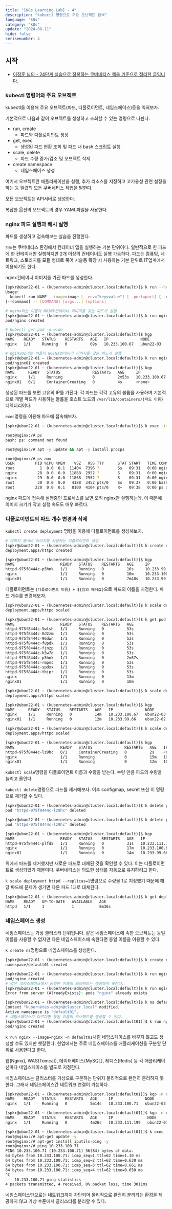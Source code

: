 ```yaml
---
title: "[K8s Learning Lab] - 4"
description: "kubectl 명령으로 주요 오브젝트 탐색"
language: "k8s"
category: "k8s"
update: "2024-08-11"
hide: false
serisenumber: 4
---
```


## 시작

- [이정훈 님의 - 24단계 실습으로 정복하는 쿠버네티스 책을 기준으로 정리한 글입니다.](https://m.yes24.com/Goods/Detail/115187666)

### kubectl 명령어와 주요 오브젝트

kubectl을 이용해 주요 오브젝트(파드, 디플로이먼트, 네임스페이스)등을 익혀보자.

기본적으로 다음과 같이 오브젝트를 생성하고 조회할 수 있는 명령으로 나뉜다.

- run, create
  - 파드와 디플로이먼트 생성
- get, exec
  - 생성된 파드 현황 조회 및 파드 내 bash 스크립트 실행
- scale, delete
  - 파드 수량 증가/감소 및 오브젝트 삭제
- create namespace
  - 네임스페이스 생성

여기서 오브젝트란 애플리케이션을 실행, 추가 리소스를 지정하고 고가용성 관련 설정을 하는 등 일련의 모든 쿠버네티스 작업을 말한다.

모든 오브젝트는 API서버로 생성한다.

복잡한 옵션의 오브젝트의 경우 YAML파일을 사용한다.

### nginx 파드 실행과 배시 실행

파드를 생성하고 접속해보는 실습을 진행한다.

`파드`는 쿠버네티스 환경에서 컨테이너 앱을 실행하는 기본 단위이다. 일반적으로 한 파드에 한 컨테이너만 실행하지만 2개 이상의 컨테이너도 실행 가능하다. 파드는 컴퓨팅, 네트워크, 스토리지를 모듈 형태로 묶어 시슽믕 확장 시 사용하는 기본 단위로 IT업계에서 이용되기도 한다.

nginx컨테이너 이미지를 가진 파드를 생성한다.

```bash
[spkr@ubun22-01 ~ (kubernetes-admin@cluster.local:default)]$ k run --help
Usage:
  kubectl run NAME --image=image [--env="key=value"] [--port=port] [--dry-run=server|client] [--overrides=inline-json]
[--command] -- [COMMAND] [args...] [options]

# nginx라는 이름의 NGINX컨테이너 이미지를 갖는 파드가 실행
[spkr@ubun22-01 ~ (kubernetes-admin@cluster.local:default)]$ k run nginx --image=nginx
pod/nginx created

# kubectl get pod -o wide
[spkr@ubun22-01 ~ (kubernetes-admin@cluster.local:default)]$ kgp
NAME    READY   STATUS    RESTARTS   AGE   IP              NODE        NOMINATED NODE   READINESS GATES
nginx   1/1     Running   0          69s   10.233.100.67   ubun22-03   <none>           <none>

# nginx01라는 이름의 NGINX컨테이너 이미지를 갖는 파드가 실행
[spkr@ubun22-01 ~ (kubernetes-admin@cluster.local:default)]$ k run nginx01 --image=nginx
pod/nginx01 created
[spkr@ubun22-01 ~ (kubernetes-admin@cluster.local:default)]$ kgp
NAME      READY   STATUS              RESTARTS   AGE     IP              NODE        NOMINATED NODE   READINESS GATES
nginx     1/1     Running             0          2m53s   10.233.100.67   ubun22-03   <none>           <none>
nginx01   0/1     ContainerCreating   0          4s      <none>          ubun22-02   <none>           <none>
```

생성된 파드를 보면 고유의 IP를 가진다. 각 파드는 각각 고유의 볼륨을 사용하며 기본적으로 개별 파드가 사용하는 볼륨을 호스트 노드의 `/var/lib/containers/{파드 이름}`디렉터리이다.

`exec`명령을 이용해 파드에 접속해보자.

```bash
[spkr@ubun22-01 ~ (kubernetes-admin@cluster.local:default)]$ k exec -it nginx -- bash

root@nginx:/# ps
bash: ps: command not found

root@nginx:/# apt -y update && apt -y install procps

root@nginx:/# ps aux
USER         PID %CPU %MEM    VSZ   RSS TTY      STAT START   TIME COMMAND
root           1  0.0  0.1  11404  7396 ?        Ss   09:31   0:00 nginx: master process nginx -g daemon off;
nginx         28  0.0  0.0  11868  2952 ?        S    09:31   0:00 nginx: worker process
nginx         29  0.0  0.0  11868  2952 ?        S    09:31   0:00 nginx: worker process
root          30  0.0  0.0   4188  3452 pts/0    Ss   09:37   0:00 bash
root         220  0.0  0.1   8100  4104 pts/0    R+   09:38   0:00 ps aux
```

nginx 파드에 접속해 실행중인 프로세스를 보면 오직 nginx만 실행하는데, 이 때문에 이미지 크기가 작고 실행 속도도 매우 빠르다.

### 디플로이먼트의 파드 개수 변경과 삭제

`kubectl create deployment` 명령을 이용해 디플로이먼트를 생성해보자.

```bash
# 아파치 웹서버 이미지를 사용하는 디플로이먼트 생성
[spkr@ubun22-01 ~ (kubernetes-admin@cluster.local:default)]$ k create deployment httpd --image=httpd
deployment.apps/httpd created

[spkr@ubun22-01 ~ (kubernetes-admin@cluster.local:default)]$ kgp
NAME                    READY   STATUS    RESTARTS   AGE     IP              NODE        NOMINATED NODE   READINESS GATES
httpd-975f8444c-p5hnk   1/1     Running   0          16s     10.233.99.67    ubun22-02   <none>           <none>
nginx                   1/1     Running   0          10m     10.233.100.67   ubun22-03   <none>           <none>
nginx01                 1/1     Running   0          7m48s   10.233.99.66    ubun22-02   <none>           <none>
```

디플로이먼트는 `{디플로이먼트 이름} + ${임의 해쉬값}`으로 파드의 이름을 지정한다. 파드 개수를 변경해보자.

```bash
[spkr@ubun22-01 ~ (kubernetes-admin@cluster.local:default)]$ k scale deployment httpd --replicas 10
deployment.apps/httpd scaled

[spkr@ubun22-01 ~ (kubernetes-admin@cluster.local:default)]$ k get pod -w
NAME                    READY   STATUS    RESTARTS   AGE
httpd-975f8444c-5wlsh   1/1     Running   0          53s
httpd-975f8444c-8d2zm   1/1     Running   0          53s
httpd-975f8444c-96dwn   1/1     Running   0          53s
httpd-975f8444c-f8pdk   1/1     Running   0          53s
httpd-975f8444c-fjnzp   1/1     Running   0          53s
httpd-975f8444c-k5w7d   1/1     Running   0          53s
httpd-975f8444c-p5hnk   1/1     Running   0          2m57s
httpd-975f8444c-rmpmc   1/1     Running   0          53s
httpd-975f8444c-spdxx   1/1     Running   0          53s
httpd-975f8444c-tbjpr   1/1     Running   0          53s
nginx                   1/1     Running   0          13m
nginx01                 1/1     Running   0          10m

[spkr@ubun22-01 ~ (kubernetes-admin@cluster.local:default)]$ k scale deployment httpd --replicas=0
deployment.apps/httpd scaled

[spkr@ubun22-01 ~ (kubernetes-admin@cluster.local:default)]$ kgp
NAME      READY   STATUS    RESTARTS   AGE   IP              NODE        NOMINATED NODE   READINESS GATES
nginx     1/1     Running   0          14m   10.233.100.67   ubun22-03   <none>           <none>
nginx01   1/1     Running   0          12m   10.233.99.66    ubun22-02   <none>           <none>

[spkr@ubun22-01 ~ (kubernetes-admin@cluster.local:default)]$ k scale deployment httpd --replicas=1
deployment.apps/httpd scaled

[spkr@ubun22-01 ~ (kubernetes-admin@cluster.local:default)]$ kgp
NAME                    READY   STATUS              RESTARTS   AGE   IP              NODE        NOMINATED NODE   READINESS GATES
httpd-975f8444c-lz9hc   0/1     ContainerCreating   0          2s    <none>          ubun22-02   <none>           <none>
nginx                   1/1     Running             0          15m   10.233.100.67   ubun22-03   <none>           <none>
nginx01                 1/1     Running             0          12m   10.233.99.66    ubun22-02   <none>           <none>
```

`kubectl scale`명령을 디플로이먼트 이름과 수량을 받는다. 수량 만큼 파드의 수량을 늘리고 줄인다.

`kubectl delete`명령으로 파드를 제거해보자. 이후 configmap, secret 또한 이 명령으로 제거할 수 있다.

```bash
[spkr@ubun22-01 ~ (kubernetes-admin@cluster.local:default)]$ k delete pod httpd-975f8444c-lz9hc
pod "httpd-975f8444c-lz9hc" deleted

[spkr@ubun22-01 ~ (kubernetes-admin@cluster.local:default)]$ k delete pod httpd-975f8444c-lz9hc
pod "httpd-975f8444c-lz9hc" deleted

[spkr@ubun22-01 ~ (kubernetes-admin@cluster.local:default)]$ kgp
NAME                    READY   STATUS    RESTARTS   AGE   IP               NODE        NOMINATED NODE   READINESS GATES
httpd-975f8444c-plfd8   1/1     Running   0          31s   10.233.111.198   ubun22-01   <none>           <none>
nginx                   1/1     Running   0          17m   10.233.100.67    ubun22-03   <none>           <none>
nginx01                 1/1     Running   0          14m   10.233.99.66     ubun22-02   <none>           <none>
```

위에서 파드를 제거했지만 새로운 파드로 대체된 것을 확인할 수 있다. 이는 디플로이먼트로 생성되었기 때문이다. 쿠버네티스는 의도한 상태를 자동으로 유지하려고 한다.

`k scale deployment httpd --replicas=1`명령으로 수량을 1로 지정했기 때문에 해당 파드에 문제가 생기면 다른 파드 1대로 대체된다.

```bash
[spkr@ubun22-01 ~ (kubernetes-admin@cluster.local:default)]$ k get deployments.app
NAME    READY   UP-TO-DATE   AVAILABLE   AGE
httpd   1/1     1            1           8m36s
```

### 네임스페이스 생성

네임스페이스는 가상 클러스터 단위입니다. 같은 네임스페이스에 속한 오브젝트는 동일 이름을 사용할 수 없지만 다른 네임스페이스에 속한다면 동일 이름을 이용할 수 있다.

`k create ns`명령으로 네임스페이스를 생성한다.

```bash
[spkr@ubun22-01 ~ (kubernetes-admin@cluster.local:default)]$ k create ns default01
namespace/default01 created

[spkr@ubun22-01 ~ (kubernetes-admin@cluster.local:default)]$ k run nginx --image=nginx
pod/nginx created
# 같은 네임스페이스에서 동일한 이름의 오브젝트는 생성하지 못한다.
[spkr@ubun22-01 ~ (kubernetes-admin@cluster.local:default)]$ k run nginx --image=nginx
Error from server (AlreadyExists): pods "nginx" already exists

[spkr@ubun22-01 ~ (kubernetes-admin@cluster.local:default)]$ k ns default01
Context "kubernetes-admin@cluster.local" modified.
Active namespace is "default01".
# 네임스페이스가 다르다면 동일 이름의 오브젝트를 생성할 수 있다.
[spkr@ubun22-01 ~ (kubernetes-admin@cluster.local:default01)]$ k run nginx --image=nginx
pod/nginx created
```

`k run nginx --image=nginx -n default01`처럼 네임스페이스를 바꾸지 않고도 생성할 수도 있지만 햇갈린다. 현업에서는 주로 네임스페이스를 애플리케이션을 구분할 단위로 사용한다고 한다.

웹(Nginx), WAS(Tomcat), 데이터베이스(MySQL), 레디스(Redis) 등 각 애플리케이션마다 네임스페이스를 별도로 지정한다.

네임스페이스는 클러스터를 가상으로 구분하는 단위지 물리적으로 완전히 분리하지 못한다. 그래서 네임스페이스간 네트워크 연결이 가능하다.

```bash
[spkr@ubun22-01 ~ (kubernetes-admin@cluster.local:default01)]$ kgp -n default
NAME    READY   STATUS    RESTARTS   AGE     IP              NODE        NOMINATED NODE   READINESS GATES
nginx   1/1     Running   0          5m14s   10.233.100.71   ubun22-03   <none>           <none>

[spkr@ubun22-01 ~ (kubernetes-admin@cluster.local:default01)]$ kgp -n default01
NAME    READY   STATUS    RESTARTS   AGE     IP               NODE        NOMINATED NODE   READINESS GATES
nginx   1/1     Running   0          4m26s   10.233.111.199   ubun22-01   <none>           <none>

[spkr@ubun22-01 ~ (kubernetes-admin@cluster.local:default01)]$ k exec -it nginx -- bash
root@nginx:/# apt-get update -y
root@nginx:/# apt-get install iputils-ping -y
root@nginx:/# ping 10.233.100.71
PING 10.233.100.71 (10.233.100.71) 56(84) bytes of data.
64 bytes from 10.233.100.71: icmp_seq=1 ttl=62 time=1.10 ms
64 bytes from 10.233.100.71: icmp_seq=2 ttl=62 time=0.630 ms
64 bytes from 10.233.100.71: icmp_seq=3 ttl=62 time=0.661 ms
64 bytes from 10.233.100.71: icmp_seq=4 ttl=62 time=0.650 ms
^C
--- 10.233.100.71 ping statistics ---
4 packets transmitted, 4 received, 0% packet loss, time 3011ms
```

네임스페이스만으로는 네트워크까지 차단되어 물리적으로 완전히 분리되는 환경을 제공하지 않고 가상 수준에서 클러스터를 분리할 수 있다.